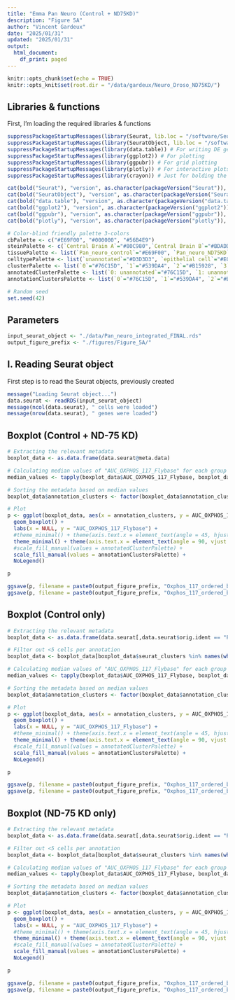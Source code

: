 ```yaml
---
title: "Emma Pan Neuro (Control + ND75KD)"
description: "Figure 5A"
author: "Vincent Gardeux"
date: "2025/01/31"
updated: "2025/01/31"
output:
  html_document:
    df_print: paged
---
```


  
```r
knitr::opts_chunk$set(echo = TRUE)
knitr::opts_knit$set(root.dir = "/data/gardeux/Neuro_Droso_ND75KD/")
```

## Libraries & functions

First, I'm loading the required libraries & functions

```r
suppressPackageStartupMessages(library(Seurat, lib.loc = "/software/Seuratv4/lib/")) # Seurat v4.4.0, library for single-cell analysis
suppressPackageStartupMessages(library(SeuratObject, lib.loc = "/software/Seuratv4/lib/")) # For compatibility purpose
suppressPackageStartupMessages(library(data.table)) # For writing DE gene file
suppressPackageStartupMessages(library(ggplot2)) # For plotting
suppressPackageStartupMessages(library(ggpubr)) # For grid plotting
suppressPackageStartupMessages(library(plotly)) # For interactive plots
suppressPackageStartupMessages(library(crayon)) # Just for bolding the console output :D

cat(bold("Seurat"), "version", as.character(packageVersion("Seurat")), "\n")
cat(bold("SeuratObject"), "version", as.character(packageVersion("SeuratObject")), "\n")
cat(bold("data.table"), "version", as.character(packageVersion("data.table")), "\n")
cat(bold("ggplot2"), "version", as.character(packageVersion("ggplot2")), "\n")
cat(bold("ggpubr"), "version", as.character(packageVersion("ggpubr")), "\n")
cat(bold("plotly"), "version", as.character(packageVersion("plotly")), "\n")

# Color-blind friendly palette 3-colors
cbPalette <- c("#E69F00", "#000000", "#56B4E9")
steinPalette <- c(`Central Brain A`="#80C980",`Central Brain B`="#BDADD4",`Optic lobe`="#376CB0",`Glia`="#FBBF85",`Other`="#F0027E")
tissuePalette <- list(`Pan_neuro_control`="#E69F00", `Pan_neuro_ND75KD`="#56B4E9")
celltypePalette <- list(`unannotated`="#D3D3D3", `epithelial cell`="#E0AC69", `skeletal muscle of head`="#895129", `cone cell`="#FFFFB7", `outer photoreceptor cell`="#FFF060", `photoreceptor cell`="#F2DB00", `photoreceptor-like cell`="#F0C200", `adult optic chiasma glial cell`="#d896ff", `adult brain cell body glial cell`="#efbbff", `adult brain perineurial glial cell`="#BCBDDC", `adult lamina epithelial/marginal glial cell`="#9E9AC8", `adult reticular neuropil associated glial cell`="#756BB1", `optic lobe associated cortex glial cell`="#54278F", `cholinergic neuron`="#E41A1C", `gabaergic neuron`="#377EB8", `glutamatergic neuron`="#4DAF4A", `dopaminergic neuron`="#984EA3", `serotonergic neuron`="#FF7F00", `OPN neuron`="#A6CEE3", `columnar neuron T1`="#DEEBF7", `T neuron T3`="#9ECAE1", `T neuron T4/T5`="#3182BD", `distal medullary amacrine neuron Dm3`="#c6e6ba", `distal medullary amacrine neuron Dm8`="#A1D99B", `distal medullary amacrine neuron Dm9`="#31A354", `proximal medullary amacrine neuron Pm4`="#006D2C", `centrifugal neuron C2`="#7FC97F", `centrifugal neuron C3`="#BEAED4", `medullary intrinsic neuron Mi1`="#d8d5eb", `medullary intrinsic neuron Mi4`="#BCBDDC", `medullary intrinsic neuron Mi15`="#756BB1", `transmedullary neuron Tm1`="#b4dee9", `transmedullary neuron Tm2`="#bfdfe7", `transmedullary neuron Tm9`="#7eb5c4", `transmedullary neuron Tm20`="#9fcad5", `transmedullary Y neuron TmY14`="#5da1b3", `transmedullary Y neuron TmY5a`="#3c8ca2", `transmedullary Y neuron TmY8`="#1a7790", `tm5ab`="#014636", `lamina monopolar neuron L1 + L2`="#FDD3A0", `lamina monopolar neuron L3`="#FDBE85", `lamina monopolar neuron L4`="#FD8D3C", `lamina monopolar neuron L5`="#E6550D", `lamina wide-field 2 neuron`="#A63603", `lobular columnar neuron LC12`="#BC80BD", `olfactory receptor neuron`="#CCEBC5", `Poxn neuron`="#FFED6F", `hemocyte`="#999999", `kenyon cell`="#B3E2CD", `gamma kenyon cell`="#FDCDAC", `pigment cell`="#EE82EE")
clusterPalette <- list(`0`="#76C15D", `1`="#539DA4", `2`="#B15928", `3`="#78B69A", `4`="#46A93A", `5`="#EA4041", `6`="#E42123", `7`="#A5D880", `8`="#FDB35B", `9`="#F29A94", `10`="#449F35", `11`="#F98F8F", `12`="#2F83AF", `13`="#A6CEE3", `14`="#84B8D7", `15`="#85C969", `16`="#DBA08D", `17`="#C09B79", `18`="#F68724", `19`="#9CCF90", `20`="#2078B4", `21`="#5D9E43", `22`="#E7392B", `23`="#6D4199", `24`="#E73132", `25`="#E42521", `26`="#F89F5F", `27`="#37A22F", `28`="#8AC395", `29`="#D99B86", `30`="#63A3CB", `31`="#9774B6", `32`="#418EC0", `33`="#CEADC2", `34`="#4190AA", `35`="#F6807F", `36`="#A79C6B", `37`="#F1764A", `38`="#5298C5", `39`="#95D074", `40`="#F37070", `41`="#A48999", `42`="#8F9D5E", `43`="#EEE999", `44`="#AEDC8A", `45`="#FE8B16", `46`="#66A99F", `47`="#EF8D3E", `48`="#56B146", `49`="#FE9324", `50`="#BA9FCC", `51`="#FE8408", `52`="#FEFD97", `53`="#F06060", `54`="#E89458", `55`="#EE6240", `56`="#EB4D36", `57`="#FE9B31", `58`="#769D50", `59`="#7F5999", `60`="#66B952", `61`="#FC8109", `62`="#95C3DD", `63`="#73AED1", `64`="#DBD199", `65`="#C6AED3", `66`="#D5A7A8", `67`="#E29A73", `68`="#8B65AE", `69`="#3183BA", `70`="#AF91C5", `71`="#FBB369", `72`="#FDA33F", `73`="#C9B999", `74`="#FDAB4D", `75`="#7F57A7", `76`="#A382BD", `77`="#927199", `78`="#F48B54", `79`="#E1BF6D", `80`="#FDBB68", `81`="#ED5051", `82`="#F4E889", `83`="#D7AB5F", `84`="#C48243", `85`="#7348A0", `86`="#EAD47B", `87`="#B7A199", `88`="#CD9651", `89`="#BA6D35")
annotatedClusterPalette <- list(`0: unannotated`="#76C15D", `1: unannotated`="#539DA4", `2: unannotated`="#B15928", `3: glutamatergic neuron`="#78B69A", `4: unannotated`="#46A93A", `5: unannotated`="#EA4041", `6: epithelial cell`="#E42123", `7: transmedullary Y neuron TmY8`="#A5D880", `8: cone cell`="#FDB35B", `9: photoreceptor cell`="#F29A94", `10: photoreceptor cell`="#449F35", `11: cone cell`="#F98F8F", `12: cholinergic neuron`="#2F83AF", `13: skeletal muscle of head`="#A6CEE3", `14: gabaergic neuron`="#84B8D7", `15: unannotated`="#85C969", `16: medullary intrinsic neuron Mi4`="#DBA08D", `17: unannotated`="#C09B79", `18: outer photoreceptor cell`="#F68724", `19: epithelial cell`="#9CCF90", `20: skeletal muscle of head`="#2078B4", `21: gabaergic neuron`="#5D9E43", `22: unannotated`="#E7392B", `23: unannotated`="#6D4199", `24: cone cell`="#E73132", `25: T neuron T4/T5`="#E42521", `26: OPN neuron`="#F89F5F", `27: kenyon cell`="#37A22F", `28: outer photoreceptor cell`="#8AC395", `29: olfactory receptor neuron`="#D99B86", `30: unannotated`="#63A3CB", `31: unannotated`="#9774B6", `32: gamma kenyon cell`="#418EC0", `33: unannotated`="#CEADC2", `34: distal medullary amacrine neuron Dm3`="#4190AA", `35: serotonergic neuron`="#F6807F", `36: lamina monopolar neuron L1 + L2`="#A79C6B", `37: adult reticular neuropil associated glial cell`="#F1764A", `38: epithelial cell`="#5298C5", `39: adult optic chiasma glial cell`="#95D074", `40: unannotated`="#F37070", `41: epithelial cell`="#A48999", `42: tm5ab`="#8F9D5E", `43: unannotated`="#EEE999", `44: T neuron T3`="#AEDC8A", `45: unannotated`="#FE8B16", `46: unannotated`="#66A99F", `47: pigment cell`="#EF8D3E", `48: epithelial cell`="#56B146", `49: lobular columnar neuron LC12`="#FE9324", `50: centrifugal neuron C2`="#BA9FCC", `51: Poxn neuron`="#FE8408", `52: transmedullary Y neuron TmY5a`="#FEFD97", `53: lamina monopolar neuron L4`="#F06060", `54: photoreceptor-like cell`="#E89458", `55: lamina wide-field 2 neuron`="#EE6240", `56: columnar neuron T1`="#EB4D36", `57: adult brain cell body glial cell`="#FE9B31", `58: dopaminergic neuron`="#769D50", `59: lamina monopolar neuron L3`="#7F5999", `60: transmedullary neuron Tm1`="#66B952", `61: medullary intrinsic neuron Mi1`="#FC8109", `62: medullary intrinsic neuron Mi4`="#95C3DD", `63: transmedullary neuron Tm9`="#73AED1", `64: adult brain perineurial glial cell`="#DBD199", `65: skeletal muscle of head`="#C6AED3", `66: adult lamina epithelial/marginal glial cell`="#D5A7A8", `67: transmedullary neuron Tm20`="#E29A73", `68: hemocyte`="#8B65AE", `69: adult optic chiasma glial cell`="#3183BA", `70: unannotated`="#AF91C5", `71: transmedullary neuron Tm2`="#FBB369", `72: lamina monopolar neuron L5`="#FDA33F", `73: glutamatergic neuron`="#C9B999", `74: epithelial cell`="#FDAB4D", `75: cholinergic neuron`="#7F57A7", `76: centrifugal neuron C3`="#A382BD", `77: unannotated`="#927199", `78: distal medullary amacrine neuron Dm9`="#F48B54", `79: distal medullary amacrine neuron Dm8`="#E1BF6D", `80: medullary intrinsic neuron Mi15`="#FDBB68", `81: proximal medullary amacrine neuron Pm4`="#ED5051", `82: optic lobe associated cortex glial cell`="#F4E889", `83: unannotated`="#D7AB5F", `84: OPN neuron`="#C48243", `85: unannotated`="#7348A0", `86: unannotated`="#EAD47B", `87: unannotated`="#B7A199", `88: unannotated`="#CD9651", `89: transmedullary Y neuron TmY14`="#BA6D35")
annotationClustersPalette <- list(`0`="#76C15D", `1`="#539DA4", `2`="#B15928", `glutamatergic neuron`="#78B69A", `4`="#46A93A", `5`="#EA4041", `epithelial cell`="#E42123", `transmedullary Y neuron TmY8`="#A5D880", `cone cell`="#FDB35B", `photoreceptor cell`="#F29A94", `photoreceptor cell`="#449F35", `cone cell`="#F98F8F", `cholinergic neuron`="#2F83AF", `skeletal muscle of head`="#A6CEE3", `gabaergic neuron`="#84B8D7", `15`="#85C969", `medullary intrinsic neuron Mi4`="#DBA08D", `17`="#C09B79", `outer photoreceptor cell`="#F68724", `epithelial cell`="#9CCF90", `skeletal muscle of head`="#2078B4", `gabaergic neuron`="#5D9E43", `22`="#E7392B", `23`="#6D4199", `cone cell`="#E73132", `T neuron T4/T5`="#E42521", `OPN neuron`="#F89F5F", `kenyon cell`="#37A22F", `outer photoreceptor cell`="#8AC395", `olfactory receptor neuron`="#D99B86", `30`="#63A3CB", `31`="#9774B6", `gamma kenyon cell`="#418EC0", `33`="#CEADC2", `distal medullary amacrine neuron Dm3`="#4190AA", `serotonergic neuron`="#F6807F", `lamina monopolar neuron L1 + L2`="#A79C6B", `adult reticular neuropil associated glial cell`="#F1764A", `epithelial cell`="#5298C5", `adult optic chiasma glial cell`="#95D074", `40`="#F37070", `epithelial cell`="#A48999", `tm5ab`="#8F9D5E", `43`="#EEE999", `T neuron T3`="#AEDC8A", `45`="#FE8B16", `46`="#66A99F", `pigment cell`="#EF8D3E", `epithelial cell`="#56B146", `lobular columnar neuron LC12`="#FE9324", `centrifugal neuron C2`="#BA9FCC", `Poxn neuron`="#FE8408", `transmedullary Y neuron TmY5a`="#FEFD97", `lamina monopolar neuron L4`="#F06060", `photoreceptor-like cell`="#E89458", `lamina wide-field 2 neuron`="#EE6240", `columnar neuron T1`="#EB4D36", `adult brain cell body glial cell`="#FE9B31", `dopaminergic neuron`="#769D50", `lamina monopolar neuron L3`="#7F5999", `transmedullary neuron Tm1`="#66B952", `medullary intrinsic neuron Mi1`="#FC8109", `medullary intrinsic neuron Mi4`="#95C3DD", `transmedullary neuron Tm9`="#73AED1", `adult brain perineurial glial cell`="#DBD199", `skeletal muscle of head`="#C6AED3", `adult lamina epithelial/marginal glial cell`="#D5A7A8", `transmedullary neuron Tm20`="#E29A73", `hemocyte`="#8B65AE", `adult optic chiasma glial cell`="#3183BA", `70`="#AF91C5", `transmedullary neuron Tm2`="#FBB369", `lamina monopolar neuron L5`="#FDA33F", `glutamatergic neuron`="#C9B999", `epithelial cell`="#FDAB4D", `cholinergic neuron`="#7F57A7", `centrifugal neuron C3`="#A382BD", `77`="#927199", `distal medullary amacrine neuron Dm9`="#F48B54", `distal medullary amacrine neuron Dm8`="#E1BF6D", `medullary intrinsic neuron Mi15`="#FDBB68", `proximal medullary amacrine neuron Pm4`="#ED5051", `optic lobe associated cortex glial cell`="#F4E889", `83`="#D7AB5F", `OPN neuron`="#C48243", `85`="#7348A0", `86`="#EAD47B", `87`="#B7A199", `88`="#CD9651", `transmedullary Y neuron TmY14`="#BA6D35")

# Random seed
set.seed(42)
```

## Parameters

```r
input_seurat_object <- "./data/Pan_neuro_integrated_FINAL.rds"
output_figure_prefix <- "./figures/Figure_5A/"
```

## I. Reading Seurat object

First step is to read the Seurat objects, previously created

```r
message("Loading Seurat object...")
data.seurat <- readRDS(input_seurat_object)
message(ncol(data.seurat), " cells were loaded")
message(nrow(data.seurat), " genes were loaded")
```

## Boxplot (Control + ND-75 KD)

```r
# Extracting the relevant metadata
boxplot_data <- as.data.frame(data.seurat@meta.data)

# Calculating median values of "AUC_OXPHOS_117_Flybase" for each group
median_values <- tapply(boxplot_data$AUC_OXPHOS_117_Flybase, boxplot_data$annotation_clusters, median)

# Sorting the metadata based on median values
boxplot_data$annotation_clusters <- factor(boxplot_data$annotation_clusters, levels = names(sort(median_values, decreasing = F)))

# Plot
p <- ggplot(boxplot_data, aes(x = annotation_clusters, y = AUC_OXPHOS_117_Flybase, fill = annotation_clusters)) +
  geom_boxplot() +
  labs(x = NULL, y = "AUC_OXPHOS_117_Flybase") +
  #theme_minimal() + theme(axis.text.x = element_text(angle = 45, hjust = 1)) +
  theme_minimal() + theme(axis.text.x = element_text(angle = 90, vjust = 0.5, hjust=1)) +
  #scale_fill_manual(values = annotatedClusterPalette) +
  scale_fill_manual(values = annotationClustersPalette) +
  NoLegend()

p

```

```r
ggsave(p, filename = paste0(output_figure_prefix, "Oxphos_117_ordered_boxplot.pdf"), width = 15, height = 5, bg = "white")
ggsave(p, filename = paste0(output_figure_prefix, "Oxphos_117_ordered_boxplot.png"), width = 15, height = 5, dpi = 1000, bg = 'white')
```

## Boxplot (Control only)

```r
# Extracting the relevant metadata
boxplot_data <- as.data.frame(data.seurat[,data.seurat$orig.ident == "Pan_neuro_control"]@meta.data)

# Filter out <5 cells per annotation
boxplot_data <- boxplot_data[boxplot_data$seurat_clusters %in% names(which(table(boxplot_data$seurat_clusters) >= 5)),]

# Calculating median values of "AUC_OXPHOS_117_Flybase" for each group
median_values <- tapply(boxplot_data$AUC_OXPHOS_117_Flybase, boxplot_data$annotation_clusters, median)

# Sorting the metadata based on median values
boxplot_data$annotation_clusters <- factor(boxplot_data$annotation_clusters, levels = names(sort(median_values, decreasing = F)))

# Plot
p <- ggplot(boxplot_data, aes(x = annotation_clusters, y = AUC_OXPHOS_117_Flybase, fill = annotation_clusters)) +
  geom_boxplot() +
  labs(x = NULL, y = "AUC_OXPHOS_117_Flybase") +
  #theme_minimal() + theme(axis.text.x = element_text(angle = 45, hjust = 1)) +
  theme_minimal() + theme(axis.text.x = element_text(angle = 90, vjust = 0.5, hjust=1)) +
  #scale_fill_manual(values = annotatedClusterPalette) +
  scale_fill_manual(values = annotationClustersPalette) +
  NoLegend()

p

```

```r
ggsave(p, filename = paste0(output_figure_prefix, "Oxphos_117_ordered_boxplot_control-only.pdf"), width = 15, height = 5, bg = "white")
ggsave(p, filename = paste0(output_figure_prefix, "Oxphos_117_ordered_boxplot_control-only.png"), width = 15, height = 5, dpi = 1000, bg = 'white')
```

## Boxplot (ND-75 KD only)

```r
# Extracting the relevant metadata
boxplot_data <- as.data.frame(data.seurat[,data.seurat$orig.ident == "Pan_neuro_ND75KD"]@meta.data)

# Filter out <5 cells per annotation
boxplot_data <- boxplot_data[boxplot_data$seurat_clusters %in% names(which(table(boxplot_data$seurat_clusters) >= 5)),]

# Calculating median values of "AUC_OXPHOS_117_Flybase" for each group
median_values <- tapply(boxplot_data$AUC_OXPHOS_117_Flybase, boxplot_data$annotation_clusters, median)

# Sorting the metadata based on median values
boxplot_data$annotation_clusters <- factor(boxplot_data$annotation_clusters, levels = names(sort(median_values, decreasing = F)))

# Plot
p <- ggplot(boxplot_data, aes(x = annotation_clusters, y = AUC_OXPHOS_117_Flybase, fill = annotation_clusters)) +
  geom_boxplot() +
  labs(x = NULL, y = "AUC_OXPHOS_117_Flybase") +
  #theme_minimal() + theme(axis.text.x = element_text(angle = 45, hjust = 1)) +
  theme_minimal() + theme(axis.text.x = element_text(angle = 90, vjust = 0.5, hjust=1)) +
  #scale_fill_manual(values = annotatedClusterPalette) +
  scale_fill_manual(values = annotationClustersPalette) +
  NoLegend()

p

```

```r
ggsave(p, filename = paste0(output_figure_prefix, "Oxphos_117_ordered_boxplot_nd75kd-only.pdf"), width = 15, height = 5, bg = "white")
ggsave(p, filename = paste0(output_figure_prefix, "Oxphos_117_ordered_boxplot_nd75kd-only.png"), width = 15, height = 5, dpi = 1000, bg = 'white')
```